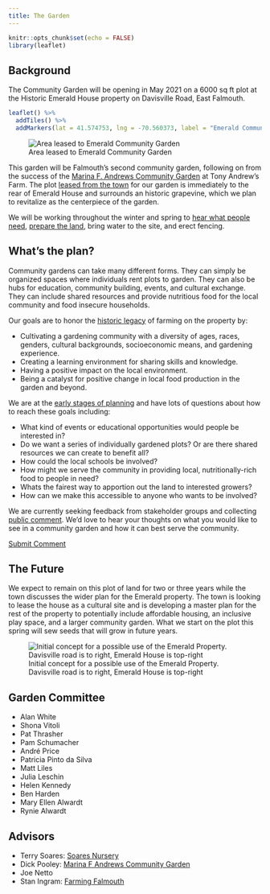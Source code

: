 ```yaml
---
title: The Garden
---
```


```r
knitr::opts_chunk$set(echo = FALSE)
library(leaflet)
```

## Background

The Community Garden will be opening in May 2021 on a 6000 sq ft plot at the Historic Emerald House property on Davisville Road, East Falmouth.

```r
leaflet() %>%
  addTiles() %>%
  addMarkers(lat = 41.574753, lng = -70.560373, label = "Emerald Community Garden")
```

<div class = "float-right">
  ![Area leased to Emerald Community Garden](/images/garden_plot.jpeg)
</div>

This garden will be Falmouth's second community garden, following on from the success of the [Marina F. Andrews Community Garden](https://www.falmouthcommunitygarden.org/) at Tony Andrew's Farm. The plot [leased from the town](/blog/2020-11-09-land-leased-for-garden/) for our garden is immediately to the rear of Emerald House and surrounds an historic grapevine, which we plan to revitalize as the centerpiece of the garden. 

We will be working throughout the winter and spring to [hear what people need](/contact), [prepare the land](/blog/2020-11-14-breaking-ground/), bring water to the site, and erect fencing.

## What's the plan?

Community gardens can take many different forms. They can simply be organized spaces where individuals rent plots to garden. They can also be hubs for education, community building, events, and cultural exchange. They can include shared resources and provide nutritious food for the local community and food insecure households.

Our goals are to honor the [historic legacy](/history) of farming on the property by:

* Cultivating a gardening community with a diversity of ages, races, genders, cultural backgrounds, socioeconomic means, and gardening experience.
* Creating a learning environment for sharing skills and knowledge.
* Having a positive impact on the local environment.
* Being a catalyst for positive change in local food production in the garden and beyond.

We are at the [early stages of planning](/blog/2020-12-20-blank-slate/) and have lots of questions about how to reach these goals including:

* What kind of events or educational opportunities would people be interested in?
* Do we want a series of individually gardened plots? Or are there shared resources we can create to benefit all?
* How could the local schools be involved?
* How might we serve the community in providing local, nutritionally-rich food to people in need?
* Whats the fairest way to apportion out the land to interested growers?
* How can we make this accessible to anyone who wants to be involved?

We are currently seeking feedback from stakeholder groups and collecting [public comment](/contact). We'd love to hear your thoughts on what you would like to see in a community garden and how it can best serve the community.

<a href="/contact" class="button">Submit Comment</a>

## The Future

We expect to remain on this plot of land for two or three years while the town discusses the wider plan for the Emerald property. The town is looking to lease the house as a cultural site and is developing a master plan for the rest of the property to potentially include affordable housing, an inclusive play space, and a larger community garden. What we start on the plot this spring will sew seeds that will grow in future years.

![Initial concept for a possible use of the Emerald Property. Davisville road is to right, Emerald House is top-right](/images/masterplan.jpeg)

## Garden Committee

* Alan White
* Shona Vitoli
* Pat Thrasher
* Pam Schumacher
* André Price
* Patricia Pinto da Silva
* Matt Liles
* Julia Leschin
* Helen Kennedy
* Ben Harden
* Mary Ellen Alwardt
* Rynie Alwardt

## Advisors

* Terry Soares: [Soares Nursery](https://www.soaresflowergardennursery.com/)
* Dick Pooley: [Marina F Andrews Community Garden](https://www.falmouthcommunitygarden.org/)
* Joe Netto
* Stan Ingram: [Farming Falmouth](https://www.farmingfalmouth.org/)